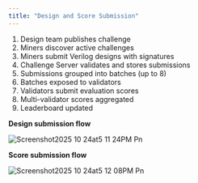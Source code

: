 ```yaml
---
title: "Design and Score Submission"
---
```


1. Design team publishes challenge
2. Miners discover active challenges
3. Miners submit Verilog designs with signatures
4. Challenge Server validates and stores submissions
5. Submissions grouped into batches (up to 8)
6. Batches exposed to validators
7. Validators submit evaluation scores
8. Multi-validator scores aggregated
9. Leaderboard updated

**Design submission flow**

![Screenshot2025 10 24at5 11 24PM Pn](/images/Screenshot2025-10-24at5.11.24PM.png)

**Score submission flow**

![Screenshot2025 10 24at5 12 08PM Pn](/images/Screenshot2025-10-24at5.12.08PM.png)